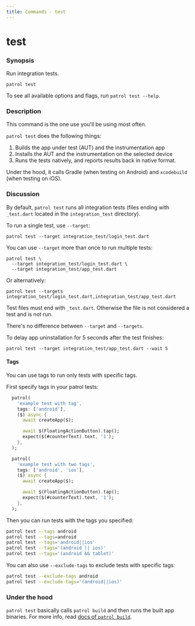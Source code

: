 ```yaml
---
title: Commands - test
---
```


# test

### Synopsis

Run integration tests.

```
patrol test
```

To see all available options and flags, run `patrol test --help`.

### Description

This command is the one use you'll be using most often.

`patrol test` does the following things:

1. Builds the app under test (AUT) and the instrumentation app
2. Installs the AUT and the instrumentation on the selected device
3. Runs the tests natively, and reports results back in native format.

Under the hood, it calls Gradle (when testing on Android) and `xcodebuild` (when
testing on iOS).

### Discussion

By default, `patrol test` runs all integration tests (files ending with
`_test.dart` located in the `integration_test` directory).

To run a single test, use `--target`:

```
patrol test --target integration_test/login_test.dart
```

You can use `--target` more than once to run multiple tests:

```
patrol test \
  --target integration_test/login_test.dart \
  --target integration_test/app_test.dart
```

Or alternatively:

```
patrol test --targets integration_test/login_test.dart,integration_test/app_test.dart
```

Test files must end with `_test.dart`. Otherwise the file is not considered a
test and is not run.

<Info>There's no difference between `--target` and `--targets`.</Info>

To delay app uninstallation for 5 seconds after the test finishes:

```
patrol test --target integration_test/app_test.dart --wait 5
```

#### Tags

You can use tags to run only tests with specific tags. 

First specify tags in your patrol tests:

```dart
  patrol(
    'example test with tag',
    tags: ['android'],
    ($) async {
      await createApp($);

      await $(FloatingActionButton).tap();
      expect($(#counterText).text, '1');
    },
  );

  patrol(
    'example test with two tags',
    tags: ['android', 'ios'],
    ($) async {
      await createApp($);

      await $(FloatingActionButton).tap();
      expect($(#counterText).text, '1');
    },
  );
```

Then you can run tests with the tags you specified:

```bash
patrol test --tags android
patrol test --tags=android
patrol test --tags='android||ios'
patrol test --tags='(android || ios)'
patrol test --tags='(android && tablet)'
```

You can also use `--exclude-tags` to exclude tests with specific tags:

```bash
patrol test --exclude-tags android
patrol test --exclude-tags='(android||ios)'
```

### Under the hood

`patrol test` basically calls `patrol build` and then runs the built app
binaries. For more info, read [docs of `patrol build`][patrol_build].

[patrol_build]: /cli-commands/build
